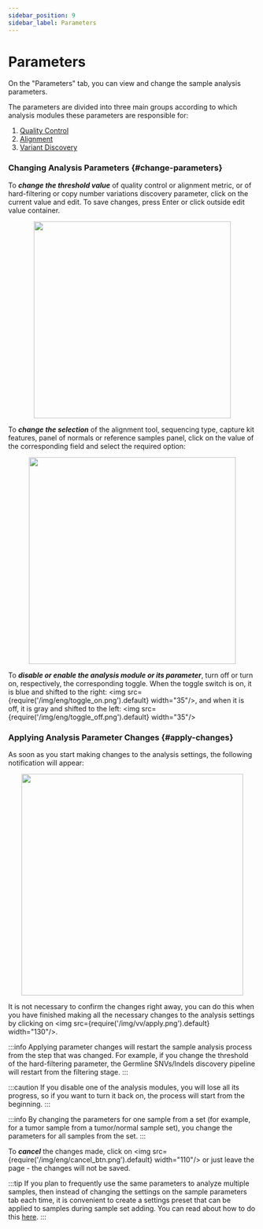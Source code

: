 ```yaml
---
sidebar_position: 9
sidebar_label: Parameters
---
```


# Parameters

On the "Parameters" tab, you can view and change the sample analysis parameters.

The parameters are divided into three main groups according to which analysis
modules these parameters are responsible for:

1. [Quality Control](/settings/settings/quality-control-settings)
2. [Alignment](/settings/settings/alignment-settings)
3. [Variant Discovery](/settings/settings/variant-discovery-settings)

### Changing Analysis Parameters {#change-parameters}

To ***change the threshold value*** of quality control or alignment metric, or of hard-filtering or
copy number variations discovery parameter, click on the current value and edit.
To save changes, press Enter or click outside edit value container.

<p align="center">
<img src={require('/img/eng/change_value_example.png').default} width="400"/>
</p>

To ***change the selection*** of the alignment tool, sequencing type, capture kit features,
panel of normals or reference samples panel, click on the value of the corresponding field and
select the required option:

<p align="center">
<img src={require('/img/eng/change_alignment_tool.png').default} width="420"/>
</p>

To ***disable or enable the analysis module or its parameter***, turn off or turn on, respectively,
the corresponding toggle. When the toggle switch is on, it is blue and shifted to
the right: <img src={require('/img/eng/toggle_on.png').default} width="35"/>, and when it is off,
it is gray and shifted to the left: <img src={require('/img/eng/toggle_off.png').default} width="35"/>

### Applying Analysis Parameter Changes {#apply-changes}

As soon as you start making changes to the analysis settings, the following notification will appear:

<p align="center">
<img src={require('/img/eng/apply_warning.png').default} width="450"/>
</p>

It is not necessary to confirm the changes right away, you can do this when you have finished making
all the necessary changes to the analysis settings
by clicking on <img src={require('/img/vv/apply.png').default} width="130"/>.

:::info
Applying parameter changes will restart the sample analysis process from the step that was changed.
For example, if you change the threshold of the hard-filtering parameter, the Germline SNVs/Indels
discovery pipeline will restart from the filtering stage.
:::

:::caution
If you disable one of the analysis modules, you will lose all its progress, so if you want to turn
it back on, the process will start from the beginning.
:::

:::info
By changing the parameters for one sample from a set (for example, for a tumor sample from a
tumor/normal sample set), you change the parameters for all samples from the set.
:::

To ***cancel*** the changes made, click on <img src={require('/img/eng/cancel_btn.png').default} width="110"/>
or just leave the page - the changes will not be saved.

:::tip
If you plan to frequently use the same parameters to analyze multiple samples, then instead of changing
the settings on the sample parameters tab each time, it is convenient to create a settings
preset that can be applied to samples during sample set adding. You can read about how to do
this [here](/settings/settings/settings).
:::
